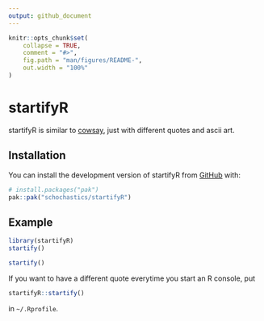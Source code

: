 ```yaml
---
output: github_document
---
```


<!-- README.md is generated from README.Rmd. Please edit that file -->

```r
knitr::opts_chunk$set(
    collapse = TRUE,
    comment = "#>",
    fig.path = "man/figures/README-",
    out.width = "100%"
)
```

# startifyR

<!-- badges: start -->
<!-- badges: end -->

startifyR is similar to [cowsay](https://github.com/sckott/cowsay), just with different quotes and ascii art.

## Installation

You can install the development version of startifyR from [GitHub](https://github.com/) with:

``` r
# install.packages("pak")
pak::pak("schochastics/startifyR")
```

## Example

```r
library(startifyR)
startify()
```

```r
startify()
```

If you want to have a different quote everytime you start an R console, put
```r
startifyR::startify()
```

in `~/.Rprofile`.